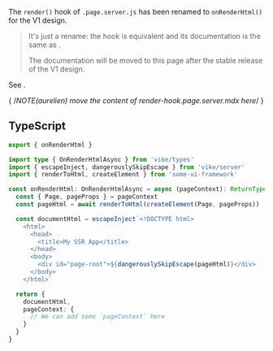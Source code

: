 
The `render()` hook of `.page.server.js` has been renamed to `onRenderHtml()` for the V1 design.

> It's just a rename: the hook is equivalent and its documentation is the same as <Link href="/render-hook" />.
>
> The documentation will be moved to this page after the stable release of the V1 design.

See <Link href="/migration/v1-design#renamed-hooks" />.

{ /*NOTE(aurelien) move the content of render-hook.page.server.mdx here*/ }

## TypeScript

```ts
export { onRenderHtml }

import type { OnRenderHtmlAsync } from 'vike/types'
import { escapeInject, dangerouslySkipEscape } from 'vike/server'
import { renderToHtml, createElement } from 'some-ui-framework'

const onRenderHtml: OnRenderHtmlAsync = async (pageContext): ReturnType<OnRenderHtmlAsync> => {
  const { Page, pageProps } = pageContext
  const pageHtml = await renderToHtml(createElement(Page, pageProps))

  const documentHtml = escapeInject`<!DOCTYPE html>
    <html>
      <head>
        <title>My SSR App</title>
      </head>
      <body>
        <div id="page-root">${dangerouslySkipEscape(pageHtml)}</div>
      </body>
    </html>`

  return {
    documentHtml,
    pageContext: {
      // We can add some `pageContext` here
    }
  }
}
```

<HookTypeScriptHints
  hookTypeName="OnRenderHtmlAsync"
  wrongDefinition="const onRenderHtml: OnRenderHtmlAsync = async (pageContext) => {"
/>
